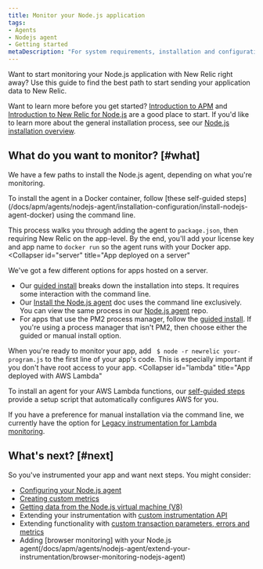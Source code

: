 ```yaml
---
title: Monitor your Node.js application
tags:
- Agents
- Nodejs agent
- Getting started
metaDescription: "For system requirements, installation and configuration procedures, and troubleshooting tips for New Relic's Node.js agent, start here."
---
```


Want to start monitoring your Node.js application with New Relic right away? Use this guide to find the best path to start sending your application data to New Relic.

Want to learn more before you get started? [Introduction to APM](/docs/apm/new-relic-apm/getting-started/introduction-apm) and [Introduction to New Relic for Node.js](/docs/apm/agents/nodejs-agent/getting-started/introduction-new-relic-nodejs) are a good place to start. If you'd like to learn more about the general installation process, see our [Node.js installation overview](/docs/apm/agents/nodejs-agent/installation-configuration/install-nodejs-agent).

## What do you want to monitor? [#what]

We have a few paths to install the Node.js agent, depending on what you're monitoring.

<CollapserGroup>
<Collapser
    id="docker"
    title="App deployed in a Docker container"
>
To install the agent in a Docker container, follow [these self-guided steps](/docs/apm/agents/nodejs-agent/installation-configuration/install-nodejs-agent-docker) using the command line. 

This process walks you through adding the agent to `package.json`, then requiring New Relic on the app-level. By the end, you'll add your license key and app name to `docker run` so the agent runs with your Docker app. 
</Collapser>
<Collapser
    id="server"
    title="App deployed on a server"
>
We've got a few different options for apps hosted on a server.

* Our [guided install](https://one.newrelic.com/marketplace/install-data-source?state=f535d53b-5b84-cd48-80cf-61704ad02e29) breaks down the installation into steps. It requires some interaction with the command line. 
* Our [Install the Node.js agent](/docs/apm/agents/nodejs-agent/installation-configuration/install-nodejs-agent) doc uses the command line exclusively. You can view the same process in our [Node.js agent](https://github.com/newrelic/node-newrelic#installation) repo.
* For apps that use the PM2 process manager, follow the [guided install](https://one.newrelic.com/marketplace/install-data-source?state=ba2c3ecb-defb-e99a-c4be-47d786690d2a). If you're using a process manager that isn't PM2, then choose either the guided or manual install option.

When you're ready to monitor your app, add ` $ node -r newrelic your-program.js` to the first line of your app's code. This is especially important if you don't have root access to your app.
</Collapser>
<Collapser
    id="lambda"
    title="App deployed with AWS Lambda"
>
To install an agent for your AWS Lambda functions, our [self-guided steps](https://one.newrelic.com/marketplace/install-data-source?state=9aa3d004-6f13-1477-604e-b6a2d6bb992d) provide a setup script that automatically configures AWS for you.

If you have a preference for manual installation via the command line, we currently have the option for [Legacy instrumentation for Lambda monitoring](https://docs.newrelic.com/docs/serverless-function-monitoring/aws-lambda-monitoring/enable-lambda-monitoring/enable-serverless-monitoring-aws-lambda-legacy/#node). 
</Collapser>
</CollapserGroup>

## What's next? [#next]

So you've instrumented your app and want next steps. You might consider:

* [Configuring your Node.js agent](/docs/apm/agents/nodejs-agent/installation-configuration/nodejs-agent-configuration)
* [Creating custom metrics](/docs/apm/agents/nodejs-agent/extend-your-instrumentation/nodejs-custom-metrics)
* [Getting data from the Node.js virtual machine (V8)](/docs/apm/agents/nodejs-agent/extend-your-instrumentation/nodejs-vm-measurements)
* Extending your instrumentation with [custom instrumentation API](/docs/apm/agents/nodejs-agent/extend-your-instrumentation/nodejs-custom-instrumentation)
* Extending functionality with [custom transaction parameters, errors and metrics](/docs/apm/agents/nodejs-agent/api-guides/guide-using-nodejs-agent-api)
* Adding [browser monitoring] with your Node.js agent(/docs/apm/agents/nodejs-agent/extend-your-instrumentation/browser-monitoring-nodejs-agent)
